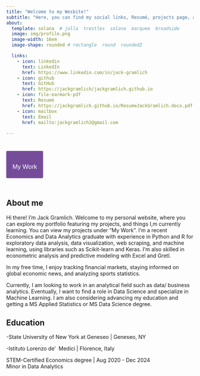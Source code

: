 ```yaml
---
title: "Welcome to my Wesbite!" 
subtitle: "Here, you can find my social links, Resumé, projects page, and information about me."
about:
  template: solana  # jolla  trestles  solana  marquee  broadside
  image: img/profile.png
  image-width: 16em
  image-shape: rounded # rectangle  round  roundedZ

  links:
    - icon: linkedin
      text: LinkedIn
      href: https://www.linkedin.com/in/jack-gramlich
    - icon: github
      text: GitHub 
      href: https://jackgramlich/jackgramlich.github.io
    - icon: file-earmark-pdf
      text: Resumé
      href: https://jackgramlich.github.io/ResumeJackGramlich.docx.pdf
    - icon: mailbox
      text: Email
      href: mailto:jackgramlich2@gmail.com
  
--- 
```


:::{.btn .btn-primary style="font-size: 1.2em; padding: 0.4em 1em; background-color: #754c9a; color: #d3d3d3; border-radius: 3px; font-weight: 500; display: inline-block; margin-top: 1.5em; margin-bottom: 1.5em; text-decoration: none; font-family: Arial, sans-serif; text-align: center; transition: background-color 0.3s ease; line-height: 1.5em;" onmouseover="this.style.backgroundColor='#8b5fbf'" onmouseout="this.style.backgroundColor='#754c9a'"}
<a href="project-listing.html" style="color: #FFFFFF; text-decoration: none; display: inline-block; width: 100%; position: relative; top: 0.35em;">My Work</a>
:::

## About me

Hi there! I'm Jack Gramlich. Welcome to my personal website, where you can explore my portfolio featuring my projects, and things I,m currently learning. You can view my projects under "My Work". I’m a recent Economics and Data Analytics graduate with experience in Python and R for exploratory data analysis, data visualization, web scraping, and machine learning, using libraries such as Scikit-learn and Keras. I’m also skilled in econometric analysis and predictive modeling with Excel and Gretl.

In my free time, I enjoy tracking financial markets, staying informed on global economic news, and analyzing sports statistics.

Currently, I am looking to work in an analytical field such as data/ business analytics. Eventually, I want to find a role in Data Science and specialize in Machine Learning. I am also considering advancing my education and getting a MS Applied Statistics or MS Data Science degree.


## Education

-State University of New York at Geneseo | Geneseo, NY <br>

-Istituto Lorenzo de' ​ Medici | Florence, Italy <br>

STEM-Certified Economics degree | Aug 2020 - Dec 2024 <br>
Minor in Data Analytics





